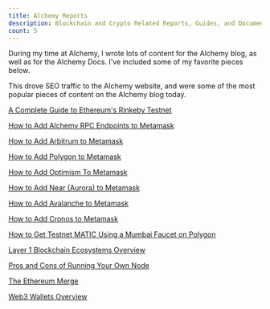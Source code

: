 ```yaml
---
title: Alchemy Reports
description: Blockchain and Crypto Related Reports, Guides, and Documentation
count: 5
---
```


During my time at Alchemy, I wrote lots of content for the Alchemy blog, as well as for the Alchemy Docs. I've included some of my favorite pieces below.

This drove SEO traffic to the Alchemy website, and were some of the most popular pieces of content on the Alchemy blog today.

[A Complete Guide to Ethereum's Rinkeby Testnet](https://www.alchemy.com/overviews/rinkeby-testnet)

[How to Add Alchemy RPC Endpoints to Metamask](https://docs.alchemy.com/alchemy/guides/connecting-metamask-to-alchemy)

[How to Add Arbitrum to Metamask](https://docs.alchemy.com/alchemy/guides/connecting-metamask-to-alchemy/how-to-add-arbitrum-to-metamask)

[How to Add Polygon to Metamask](https://docs.alchemy.com/alchemy/guides/connecting-metamask-to-alchemy/how-to-add-polygon-to-metamask)

[How to Add Optimism To Metamask](https://docs.alchemy.com/alchemy/guides/connecting-metamask-to-alchemy/how-to-add-optimism-to-metamask)

[How to Add Near (Aurora) to Metamask](https://docs.alchemy.com/alchemy/guides/connecting-metamask-to-alchemy/how-to-add-near-aurora-to-metamask)

[How to Add Avalanche to Metamask](https://docs.alchemy.com/alchemy/guides/connecting-metamask-to-alchemy/how-to-add-avalanche-to-metamask)

[How to Add Cronos to Metamask](https://docs.alchemy.com/alchemy/guides/connecting-metamask-to-alchemy/how-to-add-cronos-to-metamask)

[How to Get Testnet MATIC Using a Mumbai Faucet on Polygon](https://www.alchemy.com/overviews/mumbai-faucet)

[Layer 1 Blockchain Ecosystems Overview](<[Alchemy](https://www.alchemy.com/overviews/layer-1-blockchain-ecosystems-overview)>)

[Pros and Cons of Running Your Own Node](https://www.alchemy.com/overviews/running-your-own-node)

[The Ethereum Merge](https://www.alchemy.com/overviews/the-ethereum-merge)

[Web3 Wallets Overview](https://www.alchemy.com/web3-wallets-overview)
